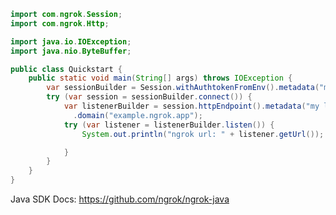 ```java
import com.ngrok.Session;
import com.ngrok.Http;

import java.io.IOException;
import java.nio.ByteBuffer;

public class Quickstart {
    public static void main(String[] args) throws IOException {
        var sessionBuilder = Session.withAuthtokenFromEnv().metadata("my session");
        try (var session = sessionBuilder.connect()) {
            var listenerBuilder = session.httpEndpoint().metadata("my listener")
              .domain("example.ngrok.app");
            try (var listener = listenerBuilder.listen()) {
                System.out.println("ngrok url: " + listener.getUrl());

            }
        }
    }
}

```

Java SDK Docs: https://github.com/ngrok/ngrok-java
